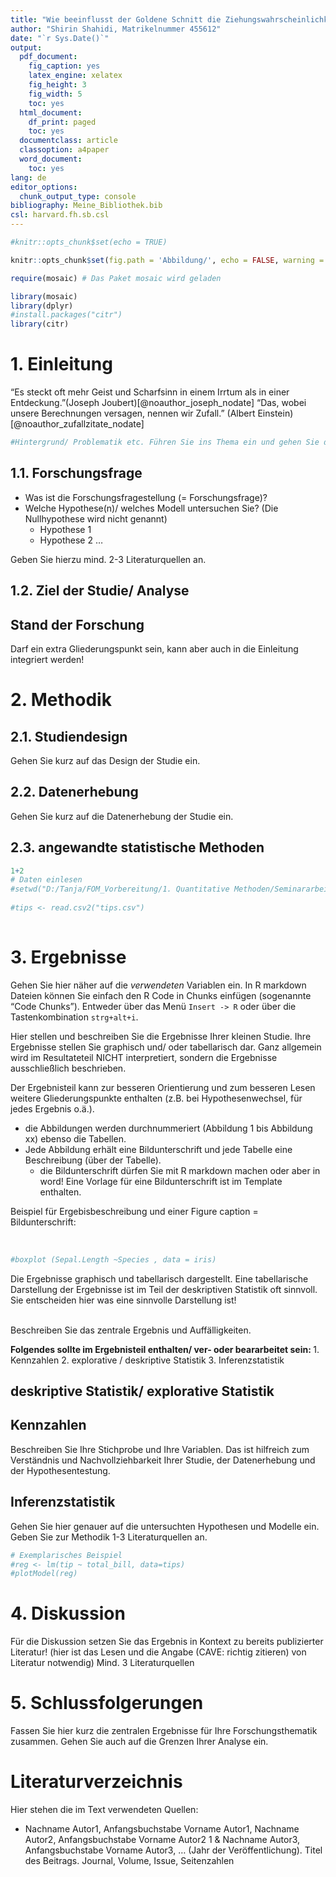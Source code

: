 ```yaml
---
title: "Wie beeinflusst der Goldene Schnitt die Ziehungswahrscheinlichkeit unter zwei Fibonacci-Zahlen im Lotto 6 aus 49?"
author: "Shirin Shahidi, Matrikelnummer 455612"
date: "`r Sys.Date()`"
output:
  pdf_document:
    fig_caption: yes
    latex_engine: xelatex
    fig_height: 3
    fig_width: 5
    toc: yes
  html_document:
    df_print: paged
    toc: yes
  documentclass: article
  classoption: a4paper
  word_document:
    toc: yes
lang: de
editor_options:
  chunk_output_type: console
bibliography: Meine_Bibliothek.bib
csl: harvard.fh.sb.csl
---
```




```r
#knitr::opts_chunk$set(echo = TRUE)

knitr::opts_chunk$set(fig.path = 'Abbildung/', echo = FALSE, warning = FALSE, message = FALSE, fig.align ="left")

require(mosaic) # Das Paket mosaic wird geladen


```

```r
library(mosaic)
library(dplyr)
#install.packages("citr")
library(citr)
```

# 1. Einleitung

"Es steckt oft mehr Geist und Scharfsinn in einem Irrtum als in einer Entdeckung."(Joseph Joubert)[@noauthor_joseph_nodate]
"Das, wobei unsere Berechnungen versagen, nennen wir Zufall." (Albert Einstein)[@noauthor_zufallzitate_nodate]








```r
#Hintergrund/ Problematik etc. Führen Sie ins Thema ein und gehen Sie dann auf Ihre  Forschungsfrage ein.
```



## 1.1. Forschungsfrage

- Was ist die Forschungsfragestellung (= Forschungsfrage)?
- Welche Hypothese(n)/ welches Modell untersuchen Sie? (Die Nullhypothese wird nicht genannt)
    - Hypothese 1
    - Hypothese 2 ...

Geben Sie hierzu mind. 2-3 Literaturquellen an.

## 1.2. Ziel der Studie/ Analyse 

## Stand der Forschung
Darf ein extra Gliederungspunkt sein, kann aber auch in die Einleitung integriert werden!

# 2. Methodik 
## 2.1. Studiendesign

Gehen Sie kurz auf das Design der Studie ein.

## 2.2. Datenerhebung

Gehen Sie kurz auf die Datenerhebung der Studie ein.

## 2.3. angewandte statistische Methoden


```r
1+2
# Daten einlesen
#setwd("D:/Tanja/FOM_Vorbereitung/1. Quantitative Methoden/Seminararbeit")
 
#tips <- read.csv2("tips.csv")
 
```


# 3. Ergebnisse    

Gehen Sie hier näher auf die *verwendeten* Variablen ein. In R markdown Dateien können Sie einfach den R Code in Chunks einfügen (sogenannte "Code Chunks"). Entweder über das Menü `Insert -> R` oder über die Tastenkombination `strg+alt+i`. 


Hier stellen und beschreiben Sie die Ergebnisse Ihrer kleinen Studie. Ihre Ergebnisse stellen Sie graphisch und/ oder tabellarisch dar.
Ganz allgemein wird im Resultateteil NICHT interpretiert, sondern die Ergebnisse ausschließlich beschrieben.

Der Ergebnisteil kann zur besseren Orientierung und zum besseren Lesen weitere Gliederungspunkte enthalten (z.B. bei Hypothesenwechsel, für jedes Ergebnis o.ä.).

* die Abbildungen werden durchnummeriert  (Abbildung 1 bis Abbildung xx) ebenso die Tabellen.
* Jede Abbildung erhält eine Bildunterschrift und jede Tabelle eine Beschreibung (über der Tabelle).
  - die Bildunterschrift dürfen Sie mit R markdown machen oder aber in word! Eine Vorlage für eine Bildunterschrift ist im Template enthalten.

Beispiel für Ergebisbeschreibung und einer Figure caption  = Bildunterschrift:


<br>
```r

#boxplot (Sepal.Length ~Species , data = iris)
```



Die Ergebnisse graphisch und tabellarisch dargestellt. Eine tabellarische Darstellung der Ergebnisse ist im Teil der deskriptiven Statistik oft sinnvoll.
Sie entscheiden hier was eine sinnvolle Darstellung ist!
 
</br>
Beschreiben Sie das zentrale Ergebnis und Auffälligkeiten.


**Folgendes sollte im Ergebnisteil enthalten/ ver- oder beararbeitet sein: **
  1. Kennzahlen
  2. explorative / deskriptive Statistik
  3. Inferenzstatistik

## deskriptive Statistik/ explorative Statistik  
## Kennzahlen  

Beschreiben Sie Ihre Stichprobe und Ihre Variablen. 
Das ist hilfreich zum Verständnis und Nachvollziehbarkeit Ihrer Studie, der Datenerhebung und der Hypothesentestung.  

## Inferenzstatistik

Gehen Sie hier genauer auf die untersuchten Hypothesen und Modelle ein. Geben Sie zur Methodik 1-3 Literaturquellen an.  

```r
# Exemplarisches Beispiel
#reg <- lm(tip ~ total_bill, data=tips)
#plotModel(reg)

```


# 4. Diskussion
Für die Diskussion setzen Sie das Ergebnis in Kontext zu bereits publizierter Literatur! (hier ist das Lesen und die Angabe (CAVE: richtig zitieren) von Literatur notwendig) Mind. 3 Literaturquellen

# 5. Schlussfolgerungen

Fassen Sie hier kurz die zentralen Ergebnisse für Ihre Forschungsthematik zusammen. Gehen Sie auch auf die Grenzen Ihrer Analyse ein.

# Literaturverzeichnis

Hier stehen die im Text verwendeten Quellen:

- Nachname Autor1, Anfangsbuchstabe Vorname Autor1, Nachname Autor2, Anfangsbuchstabe Vorname Autor2 1 & Nachname Autor3, Anfangsbuchstabe Vorname Autor3, ... (Jahr der Veröffentlichung). Titel des Beitrags. Journal, Volume, Issue, Seitenzahlen
